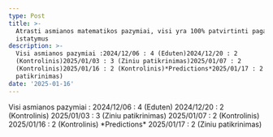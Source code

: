 ```yaml
---
type: Post
title: >-
  Atrasti asmianos matematikos pazymiai, visi yra 100% patvirtinti pagal musu
  istatymus
description: >-
  Visi asmianos pazymiai :2024/12/06 : 4 (Eduten)2024/12/20 : 2
  (Kontrolinis)2025/01/03 : 3 (Ziniu patikrinimas)2025/01/07 : 2
  (Kontrolinis)2025/01/16 : 2 (Kontrolinis)*Predictions*2025/01/17 : 2 (Ziniu
  patikrinimas)
date: '2025-01-16'
---
```

<div style="text-align: left">Visi asmianos pazymiai :
2024/12/06 : 4 (Eduten)
2024/12/20 : 2 (Kontrolinis)
2025/01/03 : 3 (Ziniu patikrinimas)
2025/01/07 : 2 (Kontrolinis)
2025/01/16 : 2 (Kontrolinis)
*Predictions*
2025/01/17 : 2 (Ziniu patikrinimas)</div>

